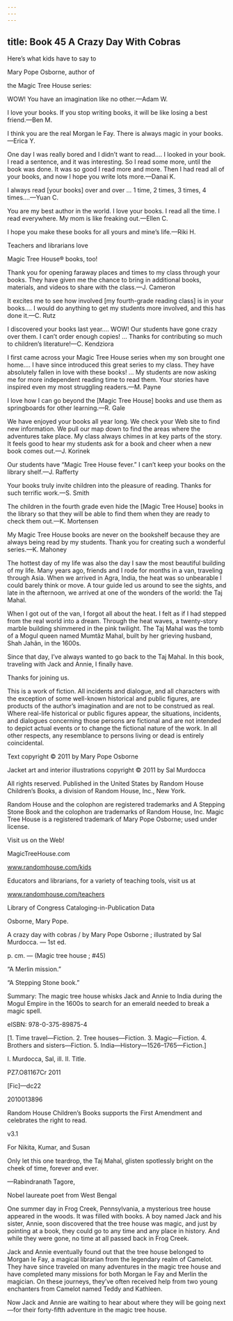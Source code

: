 ```yaml
---
---
---
```

title: Book 45 A Crazy Day With Cobras
---



Here’s what kids have to say to

Mary Pope Osborne, author of

the Magic Tree House series:

WOW! You have an imagination like no other.—Adam W.



I love your books. If you stop writing books, it will be like losing a best friend.—Ben M.



I think you are the real Morgan le Fay. There is always magic in your books.—Erica Y.



One day I was really bored and I didn’t want to read.… I looked in your book. I read a sentence, and it was interesting. So I read some more, until the book was done. It was so good I read more and more. Then I had read all of your books, and now I hope you write lots more.—Danai K.



I always read [your books] over and over … 1 time, 2 times, 3 times, 4 times.…—Yuan C.



You are my best author in the world. I love your books. I read all the time. I read everywhere. My mom is like freaking out.—Ellen C.



I hope you make these books for all yours and mine’s life.—Riki H.





Teachers and librarians love

Magic Tree House® books, too!

Thank you for opening faraway places and times to my class through your books. They have given me the chance to bring in additional books, materials, and videos to share with the class.—J. Cameron



It excites me to see how involved [my fourth-grade reading class] is in your books.… I would do anything to get my students more involved, and this has done it.—C. Rutz



I discovered your books last year.… WOW! Our students have gone crazy over them. I can’t order enough copies! … Thanks for contributing so much to children’s literature!—C. Kendziora



I first came across your Magic Tree House series when my son brought one home.… I have since introduced this great series to my class. They have absolutely fallen in love with these books! … My students are now asking me for more independent reading time to read them. Your stories have inspired even my most struggling readers.—M. Payne



I love how I can go beyond the [Magic Tree House] books and use them as springboards for other learning.—R. Gale



We have enjoyed your books all year long. We check your Web site to find new information. We pull our map down to find the areas where the adventures take place. My class always chimes in at key parts of the story. It feels good to hear my students ask for a book and cheer when a new book comes out.—J. Korinek



Our students have “Magic Tree House fever.” I can’t keep your books on the library shelf.—J. Rafferty



Your books truly invite children into the pleasure of reading. Thanks for such terrific work.—S. Smith



The children in the fourth grade even hide the [Magic Tree House] books in the library so that they will be able to find them when they are ready to check them out.—K. Mortensen



My Magic Tree House books are never on the bookshelf because they are always being read by my students. Thank you for creating such a wonderful series.—K. Mahoney





The hottest day of my life was also the day I saw the most beautiful building of my life. Many years ago, friends and I rode for months in a van, traveling through Asia. When we arrived in Agra, India, the heat was so unbearable I could barely think or move. A tour guide led us around to see the sights, and late in the afternoon, we arrived at one of the wonders of the world: the Taj Mahal.

When I got out of the van, I forgot all about the heat. I felt as if I had stepped from the real world into a dream. Through the heat waves, a twenty-story marble building shimmered in the pink twilight. The Taj Mahal was the tomb of a Mogul queen named Mumtãz Mahal, built by her grieving husband, Shah Jahãn, in the 1600s.

Since that day, I’ve always wanted to go back to the Taj Mahal. In this book, traveling with Jack and Annie, I finally have.

Thanks for joining us.





This is a work of fiction. All incidents and dialogue, and all characters with the exception of some well-known historical and public figures, are products of the author’s imagination and are not to be construed as real. Where real-life historical or public figures appear, the situations, incidents, and dialogues concerning those persons are fictional and are not intended to depict actual events or to change the fictional nature of the work. In all other respects, any resemblance to persons living or dead is entirely coincidental.

Text copyright © 2011 by Mary Pope Osborne

Jacket art and interior illustrations copyright © 2011 by Sal Murdocca

All rights reserved. Published in the United States by Random House Children’s Books, a division of Random House, Inc., New York.

Random House and the colophon are registered trademarks and A Stepping Stone Book and the colophon are trademarks of Random House, Inc. Magic Tree House is a registered trademark of Mary Pope Osborne; used under license.

Visit us on the Web!

MagicTreeHouse.com

www.randomhouse.com/kids

Educators and librarians, for a variety of teaching tools, visit us at

www.randomhouse.com/teachers

Library of Congress Cataloging-in-Publication Data

Osborne, Mary Pope.

A crazy day with cobras / by Mary Pope Osborne ; illustrated by Sal Murdocca. — 1st ed.

p. cm. — (Magic tree house ; #45)

“A Merlin mission.”

“A Stepping Stone book.”

Summary: The magic tree house whisks Jack and Annie to India during the Mogul Empire in the 1600s to search for an emerald needed to break a magic spell.

eISBN: 978-0-375-89875-4

[1. Time travel—Fiction. 2. Tree houses—Fiction. 3. Magic—Fiction. 4. Brothers and sisters—Fiction. 5. India—History—1526–1765—Fiction.]

I. Murdocca, Sal, ill. II. Title.

PZ7.O81167Cr 2011

[Fic]—dc22

2010013896

Random House Children’s Books supports the First Amendment and celebrates the right to read.

v3.1





For Nikita, Kumar, and Susan






Only let this one teardrop, the Taj Mahal, glisten spotlessly bright on the cheek of time, forever and ever.

—Rabindranath Tagore,

Nobel laureate poet from West Bengal





One summer day in Frog Creek, Pennsylvania, a mysterious tree house appeared in the woods. It was filled with books. A boy named Jack and his sister, Annie, soon discovered that the tree house was magic, and just by pointing at a book, they could go to any time and any place in history. And while they were gone, no time at all passed back in Frog Creek.

Jack and Annie eventually found out that the tree house belonged to Morgan le Fay, a magical librarian from the legendary realm of Camelot. They have since traveled on many adventures in the magic tree house and have completed many missions for both Morgan le Fay and Merlin the magician. On these journeys, they’ve often received help from two young enchanters from Camelot named Teddy and Kathleen.

Now Jack and Annie are waiting to hear about where they will be going next—for their forty-fifth adventure in the magic tree house.